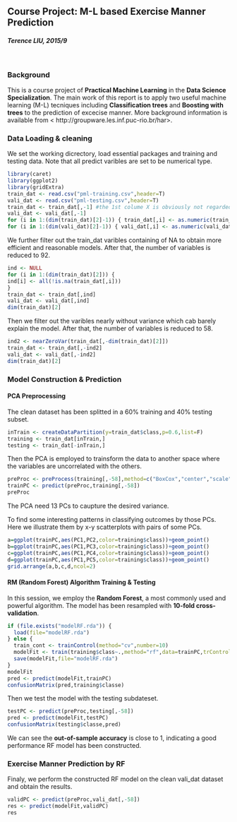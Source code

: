 ## **Course Project: M-L based Exercise Manner Prediction**
#### *Terence LIU, 2015/9*

<br/>

### **Background**

This is a course project of **Practical Machine Learning** in the **Data Science Specialization**. The main work of this report is to apply two useful machine learning (M-L) tecniques including **Classification trees** and **Boosting with trees** to the prediction of excecise manner. More background information is available from < http://groupware.les.inf.puc-rio.br/har>.

### **Data Loading & cleaning**

We set the working dicrectory, load essential packages and training and testing data. Note that all predict varibles are set to be numerical type.

```r
library(caret)
library(ggplot2)
library(gridExtra)
train_dat <- read.csv("pml-training.csv",header=T)
vali_dat <- read.csv("pml-testing.csv",header=T)
train_dat <- train_dat[,-1] #the 1st colume X is obviously not regarded as predictor.
vali_dat <- vali_dat[,-1]
for (i in 1:(dim(train_dat)[2]-1)) { train_dat[,i] <- as.numeric(train_dat[,i])}
for (i in 1:(dim(vali_dat)[2]-1)) { vali_dat[,i] <- as.numeric(vali_dat[,i])}
```

We further filter out the train_dat varibles containing of NA to obtain more efficient and reasonable models. After that, the number of variables is reduced to 92.

```r
ind <- NULL
for (i in 1:(dim(train_dat)[2])) {
ind[i] <- all(!is.na(train_dat[,i]))
}
train_dat <- train_dat[,ind]
vali_dat <- vali_dat[,ind]
dim(train_dat)[2]
```

Then we filter out the varibles nearly without variance which cab barely explain the model. After that, the number of variables is reduced to 58.


```r
ind2 <- nearZeroVar(train_dat[,-dim(train_dat)[2]])
train_dat <- train_dat[,-ind2]
vali_dat <- vali_dat[,-ind2]
dim(train_dat)[2]
```


### **Model Construction & Prediction**

#### PCA Preprocessing

The clean dataset has been splitted in a 60% training and 40% testing subset.

```r
inTrain <- createDataPartition(y=train_dat$class,p=0.6,list=F)
training <- train_dat[inTrain,]
testing <- train_dat[-inTrain,]
```

Then the PCA is employed to trainsform the data to another space where the variables are uncorrelated with the others. 

```r
preProc <- preProcess(training[,-58],method=c("BoxCox","center","scale","pca"),thresh=0.8)
trainPC <- predict(preProc,training[,-58])
preProc
```

The PCA need 13 PCs to caupture the desired variance. 

To find some interesting patterns in classifying outcomes by those PCs. Here we illustrate them by x-y scatterplots with pairs of some PCs.

```r
a=ggplot(trainPC,aes(PC1,PC2,color=training$class))+geom_point()
b=ggplot(trainPC,aes(PC1,PC3,color=training$class))+geom_point()
c=ggplot(trainPC,aes(PC1,PC4,color=training$class))+geom_point()
d=ggplot(trainPC,aes(PC1,PC5,color=training$class))+geom_point()
grid.arrange(a,b,c,d,ncol=2)
```


#### RM (Random Forest) Algorithm Training & Testing

In this session, we employ the **Random Forest**, a most commonly used and powerful algorithm. The model has been resampled with **10-fold cross-validation**.

```r
if (file.exists("modelRF.rda")) {
  load(file="modelRF.rda")
} else {
  train_cont <- trainControl(method="cv",number=10)
  modelFit <- train(training$class~.,method="rf",data=trainPC,trControl=train_cont,prox=T)
  save(modelFit,file="modelRF.rda")
}
modelFit
pred <- predict(modelFit,trainPC)
confusionMatrix(pred,training$classe)
```

Then we test the model with the testing subdateset.

```r
testPC <- predict(preProc,testing[,-58])
pred <- predict(modelFit,testPC)
confusionMatrix(testing$classe,pred)
```

We can see the **out-of-sample accuracy** is close to 1, indicating a good performance RF model has been constructed.

### **Exercise Manner Prediction by RF**

Finaly, we perform the constructed RF model on the clean vali_dat dataset and obtain the results. 

```r
validPC <- predict(preProc,vali_dat[,-58])
res <- predict(modelFit,validPC)
res
```



